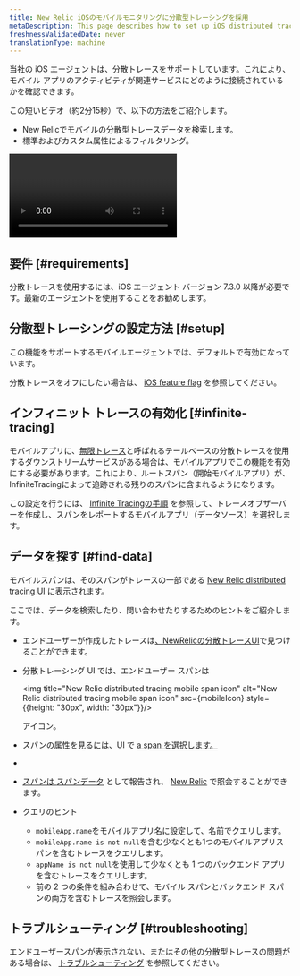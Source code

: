 ```yaml
---
title: New Relic iOSのモバイルモニタリングに分散型トレーシングを採用
metaDescription: This page describes how to set up iOS distributed tracing.
freshnessValidatedDate: never
translationType: machine
---
```



当社の iOS エージェントは、分散トレースをサポートしています。これにより、モバイル アプリのアクティビティが関連サービスにどのように接続されているかを確認できます。

この短いビデオ（約2分15秒）で、以下の方法をご紹介します。

* New Relicでモバイルの分散型トレースデータを検索します。
* 標準およびカスタム属性によるフィルタリング。

<Video
  id="tkAxeE5cT2Q"
  type="youtube"
/>

## 要件 [#requirements]

分散トレースを使用するには、iOS エージェント バージョン 7.3.0 以降が必要です。最新のエージェントを使用することをお勧めします。

## 分散型トレーシングの設定方法 [#setup]

この機能をサポートするモバイルエージェントでは、デフォルトで有効になっています。

分散トレースをオフにしたい場合は、 [iOS feature flag](/docs/mobile-monitoring/new-relic-mobile-ios/api-guides/ios-agent-configuration-feature-flags/#dt) を参照してください。

## インフィニット トレースの有効化 [#infinite-tracing]

モバイルアプリに、[無限トレース](/docs/distributed-tracing/infinite-tracing/introduction-infinite-tracing)と呼ばれるテールベースの分散トレースを使用するダウンストリームサービスがある場合は、モバイルアプリでこの機能を有効にする必要があります。これにより、ルートスパン（開始モバイルアプリ）が、InfiniteTracingによって追跡される残りのスパンに含まれるようになります。

この設定を行うには、 [Infinite Tracingの手順](/docs/distributed-tracing/infinite-tracing/set-trace-observer) を参照して、トレースオブザーバーを作成し、スパンをレポートするモバイルアプリ（データソース）を選択します。

## データを探す [#find-data]

モバイルスパンは、そのスパンがトレースの一部である [New Relic distributed tracing UI](/docs/understand-dependencies/distributed-tracing/ui-data/additional-distributed-tracing-features-new-relic-one/) に表示されます。

ここでは、データを検索したり、問い合わせたりするためのヒントをご紹介します。

* エンドユーザーが作成したトレースは[、NewRelicの分散トレースUI](/docs/understand-dependencies/distributed-tracing/ui-data/additional-distributed-tracing-features-new-relic-one)で見つけることができます。

* 分散トレーシング UI では、エンドユーザー スパンは

  <img title="New Relic distributed tracing mobile span icon" alt="New Relic distributed tracing mobile span icon" src={mobileIcon} style={{height: "30px", width: "30px"}}/>

  アイコン。

* スパンの属性を見るには、UI で [a span を選択します。](/docs/apm/distributed-tracing/ui-data/understand-use-distributed-tracing-data#span-details)

* [](/docs/apm/distributed-tracing/ui-data/understand-use-distributed-tracing-data#span-details)

* [スパンは ](/docs/apm/distributed-tracing/ui-data/understand-use-distributed-tracing-data#span-details)[スパンデータ](/attribute-dictionary/?event=Span) として報告され、 [New Relic](/docs/using-new-relic/data/understand-data/query-new-relic-data) で照会することができます。

* クエリのヒント

  * `mobileApp.name`をモバイルアプリ名に設定して、名前でクエリします。
  * `mobileApp.name is not null`を含む少なくとも1つのモバイルアプリスパンを含むトレースをクエリします。
  * `appName is not null`を使用して少なくとも 1 つのバックエンド アプリを含むトレースをクエリします。
  * 前の 2 つの条件を組み合わせて、モバイル スパンとバックエンド スパンの両方を含むトレースを照会します。

## トラブルシューティング [#troubleshooting]

エンドユーザースパンが表示されない、またはその他の分散型トレースの問題がある場合は、 [トラブルシューティング](/docs/apm/distributed-tracing/troubleshooting/troubleshooting-missing-trace-data) を参照してください。